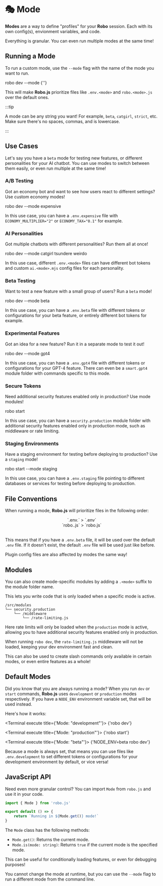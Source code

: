 
# 🎭 Mode

**Modes** are a way to define "profiles" for your **Robo** session. Each with its own config(s), envionment variables, and code.

Everything is granular. You can even run multiple modes at the same time!

## Running a Mode

To run a custom mode, use the `--mode` flag with the name of the mode you want to run.

<Terminal execute>robo dev --mode {'<mode>'}</Terminal>

This will make **Robo.js** prioritize files like `.env.<mode>` and `robo.<mode>.js` over the default ones.

:::tip

A mode can be any string you want! For example, `beta`, `catgirl`, `strict`, etc. Make sure there's no spaces, commas, and is lowercase.

:::

## Use Cases

Let's say you have a `beta` mode for testing new features, or different personalities for your AI chatbot. You can use modes to switch between them easily, or even run multiple at the same time!

### A/B Testing

Got an economy bot and want to see how users react to different settings? Use custom economy modes!

<Terminal execute>robo dev --mode expensive</Terminal>

In this use case, you can have a `.env.expensive` file with `ECONOMY_MULTIPLIER="2"` or `ECONOMY_TAX="0.1"` for example.

### AI Personalities

Got multiple chatbots with different personalities? Run them all at once!

<Terminal execute>robo dev --mode catgirl tsundere weirdo</Terminal>

In this use case, different `.env.<mode>` files can have different bot tokens and custom `ai.<mode>.mjs` config files for each personality.

### Beta Testing

Want to test a new feature with a small group of users? Run a `beta` mode!

<Terminal execute>robo dev --mode beta</Terminal>

In this use case, you can have a `.env.beta` file with different tokens or configurations for your beta feature, or entirely different bot tokens for example.

### Experimental Features

Got an idea for a new feature? Run it in a separate mode to test it out!

<Terminal execute>robo dev --mode gpt4</Terminal>

In this use case, you can have a `.env.gpt4` file with different tokens or configurations for your GPT-4 feature. There can even be a `smart.gpt4` module folder with commands specific to this mode.

### Secure Tokens

Need additional security features enabled only in production? Use mode modules!

<Terminal execute>robo start</Terminal>

In this use case, you can have a `security.production` module folder with additional security features enabled only in production mode, such as middleware or rate limiting.

### Staging Environments

Have a staging environment for testing before deploying to production? Use a `staging` mode!

<Terminal execute>robo start --mode staging</Terminal>

In this use case, you can have a `.env.staging` file pointing to different databases or services for testing before deploying to production.

## File Conventions

When running a mode, **Robo.js** will prioritize files in the following order:

<center>`.env.<mode>` > `.env`</center>
<center>`robo.<mode>.js` > `robo.js`</center>
<br/>

This means that if you have a `.env.beta` file, it will be used over the default `.env` file. If it doesn't exist, the default `.env` file will be used just like before.

Plugin config files are also affected by modes the same way!

## Modules

You can also create mode-specific modules by adding a `.<mode>` suffix to the module folder name.

This lets you write code that is only loaded when a specific mode is active.

```plaintext
/src/modules
└── security.production
    └── /middleware
        └── /rate-limiting.js
```

Here rate limits will only be loaded when the `production` mode is active, allowing you to have additional security features enabled only in production.

When running `robo dev`, the `rate-limiting.js` middleware will not be loaded, keeping your dev environment fast and clean.

This can also be used to create slash commands only available in certain modes, or even entire features as a whole!

## Default Modes

Did you know that you are always running a mode? When you run `dev` or `start` commands, **Robo.js** uses `development` or `production` modes respectively. If you have a `NODE_ENV` environment variable set, that will be used instead.

Here's how it works:

<Terminal execute title={'Mode: "development"'}>
	{'robo dev'}
</Terminal>

<Terminal execute title={'Mode: "production"'}>
	{'robo start'}
</Terminal>

<Terminal execute title={'Mode: "beta"'}>
	{'NODE_ENV=beta robo dev'}
</Terminal>

Because a mode is always set, that means you can use files like `.env.development` to set different tokens or configurations for your development environment by default, or vice versa!

## JavaScript API

Need even more granular control? You can import `Mode` from `robo.js` and use it in your code.

```js
import { Mode } from 'robo.js'

export default () => {
	return `Running in ${Mode.get()} mode!`
}
```

The `Mode` class has the following methods:

- `Mode.get()`: Returns the current mode.
- `Mode.is(mode: string)`: Returns `true` if the current mode is the specified mode.

This can be useful for conditionally loading features, or even for debugging purposes!

You cannot change the mode at runtime, but you can use the `--mode` flag to run a different mode from the command line.
